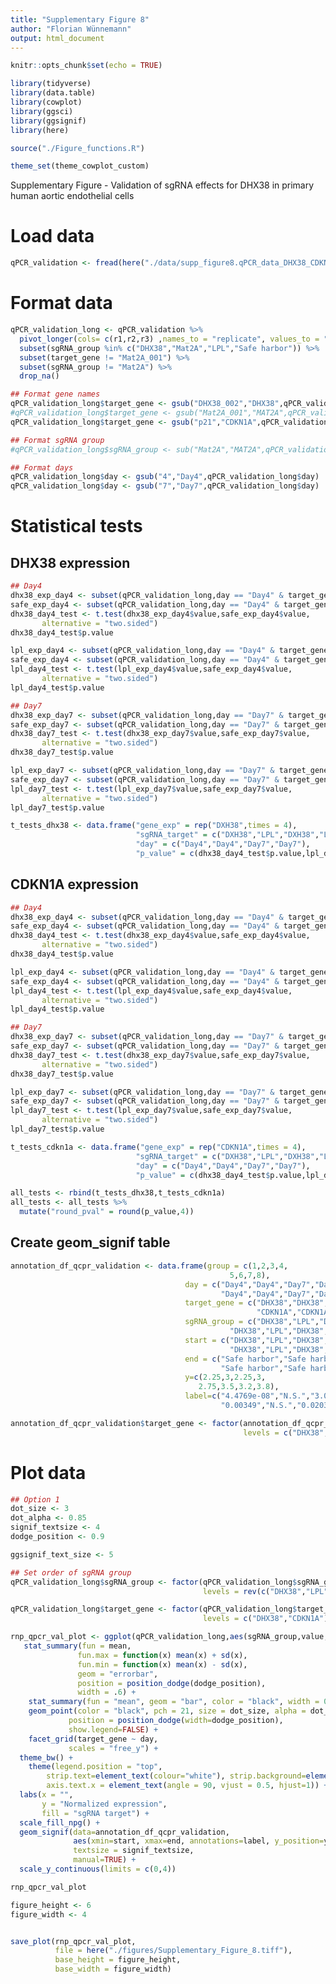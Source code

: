 ```yaml
---
title: "Supplementary Figure 8"
author: "Florian Wünnemann"
output: html_document
---
```


```r
knitr::opts_chunk$set(echo = TRUE)

library(tidyverse)
library(data.table)
library(cowplot)
library(ggsci)
library(ggsignif)
library(here)

source("./Figure_functions.R")

theme_set(theme_cowplot_custom)
```

Supplementary Figure - Validation of sgRNA effects for DHX38 in primary human aortic endothelial cells

# Load data

```r
qPCR_validation <- fread(here("./data/supp_figure8.qPCR_data_DHX38_CDKN1A.csv"))
```

# Format data

```r
qPCR_validation_long <- qPCR_validation %>%
  pivot_longer(cols= c(r1,r2,r3) ,names_to = "replicate", values_to = "value") %>%
  subset(sgRNA_group %in% c("DHX38","Mat2A","LPL","Safe harbor")) %>%
  subset(target_gene != "Mat2A_001") %>%
  subset(sgRNA_group != "Mat2A") %>%
  drop_na()

## Format gene names
qPCR_validation_long$target_gene <- gsub("DHX38_002","DHX38",qPCR_validation_long$target_gene)
#qPCR_validation_long$target_gene <- gsub("Mat2A_001","MAT2A",qPCR_validation_long$target_gene)
qPCR_validation_long$target_gene <- gsub("p21","CDKN1A",qPCR_validation_long$target_gene)

## Format sgRNA group
#qPCR_validation_long$sgRNA_group <- sub("Mat2A","MAT2A",qPCR_validation_long$sgRNA_group)

## Format days
qPCR_validation_long$day <- gsub("4","Day4",qPCR_validation_long$day)
qPCR_validation_long$day <- gsub("7","Day7",qPCR_validation_long$day)
```

# Statistical tests

## DHX38 expression

```r
## Day4
dhx38_exp_day4 <- subset(qPCR_validation_long,day == "Day4" & target_gene == "DHX38" & sgRNA_group == "DHX38")
safe_exp_day4 <- subset(qPCR_validation_long,day == "Day4" & target_gene == "DHX38" & sgRNA_group == "Safe harbor")
dhx38_day4_test <- t.test(dhx38_exp_day4$value,safe_exp_day4$value,
       alternative = "two.sided")
dhx38_day4_test$p.value

lpl_exp_day4 <- subset(qPCR_validation_long,day == "Day4" & target_gene == "DHX38" & sgRNA_group == "LPL")
safe_exp_day4 <- subset(qPCR_validation_long,day == "Day4" & target_gene == "DHX38" & sgRNA_group == "Safe harbor")
lpl_day4_test <- t.test(lpl_exp_day4$value,safe_exp_day4$value,
       alternative = "two.sided")
lpl_day4_test$p.value
```

```r
## Day7
dhx38_exp_day7 <- subset(qPCR_validation_long,day == "Day7" & target_gene == "DHX38" & sgRNA_group == "DHX38")
safe_exp_day7 <- subset(qPCR_validation_long,day == "Day7" & target_gene == "DHX38" & sgRNA_group == "Safe harbor")
dhx38_day7_test <- t.test(dhx38_exp_day7$value,safe_exp_day7$value,
       alternative = "two.sided")
dhx38_day7_test$p.value

lpl_exp_day7 <- subset(qPCR_validation_long,day == "Day7" & target_gene == "DHX38" & sgRNA_group == "LPL")
safe_exp_day7 <- subset(qPCR_validation_long,day == "Day7" & target_gene == "DHX38" & sgRNA_group == "Safe harbor")
lpl_day7_test <- t.test(lpl_exp_day7$value,safe_exp_day7$value,
       alternative = "two.sided")
lpl_day7_test$p.value
```

```r
t_tests_dhx38 <- data.frame("gene_exp" = rep("DXH38",times = 4),
                            "sgRNA_target" = c("DXH38","LPL","DXH38","LPL"),
                            "day" = c("Day4","Day4","Day7","Day7"),
                            "p_value" = c(dhx38_day4_test$p.value,lpl_day4_test$p.value,dhx38_day7_test$p.value,lpl_day7_test$p.value))
```



## CDKN1A expression

```r
## Day4
dhx38_exp_day4 <- subset(qPCR_validation_long,day == "Day4" & target_gene == "CDKN1A" & sgRNA_group == "DHX38")
safe_exp_day4 <- subset(qPCR_validation_long,day == "Day4" & target_gene == "CDKN1A" & sgRNA_group == "Safe harbor")
dhx38_day4_test <- t.test(dhx38_exp_day4$value,safe_exp_day4$value,
       alternative = "two.sided")
dhx38_day4_test$p.value

lpl_exp_day4 <- subset(qPCR_validation_long,day == "Day4" & target_gene == "CDKN1A" & sgRNA_group == "LPL")
safe_exp_day4 <- subset(qPCR_validation_long,day == "Day4" & target_gene == "CDKN1A" & sgRNA_group == "Safe harbor")
lpl_day4_test <- t.test(lpl_exp_day4$value,safe_exp_day4$value,
       alternative = "two.sided")
lpl_day4_test$p.value
```

```r
## Day7
dhx38_exp_day7 <- subset(qPCR_validation_long,day == "Day7" & target_gene == "CDKN1A" & sgRNA_group == "DHX38")
safe_exp_day7 <- subset(qPCR_validation_long,day == "Day7" & target_gene == "CDKN1A" & sgRNA_group == "Safe harbor")
dhx38_day7_test <- t.test(dhx38_exp_day7$value,safe_exp_day7$value,
       alternative = "two.sided")
dhx38_day7_test$p.value

lpl_exp_day7 <- subset(qPCR_validation_long,day == "Day7" & target_gene == "CDKN1A" & sgRNA_group == "LPL")
safe_exp_day7 <- subset(qPCR_validation_long,day == "Day7" & target_gene == "CDKN1A" & sgRNA_group == "Safe harbor")
lpl_day7_test <- t.test(lpl_exp_day7$value,safe_exp_day7$value,
       alternative = "two.sided")
lpl_day7_test$p.value
```

```r
t_tests_cdkn1a <- data.frame("gene_exp" = rep("CDKN1A",times = 4),
                            "sgRNA_target" = c("DXH38","LPL","DXH38","LPL"),
                            "day" = c("Day4","Day4","Day7","Day7"),
                            "p_value" = c(dhx38_day4_test$p.value,lpl_day4_test$p.value,dhx38_day7_test$p.value,lpl_day7_test$p.value))
```

```r
all_tests <- rbind(t_tests_dhx38,t_tests_cdkn1a)
all_tests <- all_tests %>%
  mutate("round_pval" = round(p_value,4))
```


## Create geom_signif table

```r
annotation_df_qcpr_validation <- data.frame(group = c(1,2,3,4,
                                                 5,6,7,8),
                                       day = c("Day4","Day4","Day7","Day7",
                                               "Day4","Day4","Day7","Day7"),
                                       target_gene = c("DHX38","DHX38","DHX38","DHX38",
                                                       "CDKN1A","CDKN1A","CDKN1A","CDKN1A"),
                                       sgRNA_group = c("DHX38","LPL","DHX38","LPL",
                                                 "DHX38","LPL","DHX38","LPL"),
                                       start = c("DHX38","LPL","DHX38","LPL",
                                                 "DHX38","LPL","DHX38","LPL"),
                                       end = c("Safe harbor","Safe harbor","Safe harbor","Safe harbor",
                                               "Safe harbor","Safe harbor","Safe harbor","Safe harbor"),
                                       y=c(2.25,3,2.25,3,
                                          2.75,3.5,3.2,3.8),
                                       label=c("4.4769e-08","N.S.","3.0327e-05","N.S.",
                                               "0.00349","N.S.","0.02031","N.S."))

annotation_df_qcpr_validation$target_gene <- factor(annotation_df_qcpr_validation$target_gene,
                                                    levels = c("DHX38","CDKN1A"))
```


# Plot data

```r
## Option 1
dot_size <- 3
dot_alpha <- 0.85
signif_textsize <- 4
dodge_position <- 0.9

ggsignif_text_size <- 5

## Set order of sgRNA group
qPCR_validation_long$sgRNA_group <- factor(qPCR_validation_long$sgRNA_group,
                                           levels = rev(c("DHX38","LPL","Safe harbor")))

qPCR_validation_long$target_gene <- factor(qPCR_validation_long$target_gene,
                                           levels = c("DHX38","CDKN1A"))

rnp_qpcr_val_plot <- ggplot(qPCR_validation_long,aes(sgRNA_group,value, fill = sgRNA_group)) +
   stat_summary(fun = mean,
               fun.max = function(x) mean(x) + sd(x),
               fun.min = function(x) mean(x) - sd(x),
               geom = "errorbar",
               position = position_dodge(dodge_position),
               width = .6) +
    stat_summary(fun = "mean", geom = "bar", color = "black", width = 0.7) +
    geom_point(color = "black", pch = 21, size = dot_size, alpha = dot_alpha,
             position = position_dodge(width=dodge_position),
             show.legend=FALSE) +
    facet_grid(target_gene ~ day,
             scales = "free_y") +
  theme_bw() +
    theme(legend.position = "top",
        strip.text=element_text(colour="white"), strip.background=element_rect(fill="grey20"),
        axis.text.x = element_text(angle = 90, vjust = 0.5, hjust=1)) +
  labs(x = "",
       y = "Normalized expression",
       fill = "sgRNA target") +
  scale_fill_npg() +
  geom_signif(data=annotation_df_qcpr_validation,
              aes(xmin=start, xmax=end, annotations=label, y_position=y),
              textsize = signif_textsize,
              manual=TRUE) +
  scale_y_continuous(limits = c(0,4))

rnp_qpcr_val_plot
```




```r
figure_height <- 6
figure_width <- 4


save_plot(rnp_qpcr_val_plot,
          file = here("./figures/Supplementary_Figure_8.tiff"),
          base_height = figure_height,
          base_width = figure_width)

```